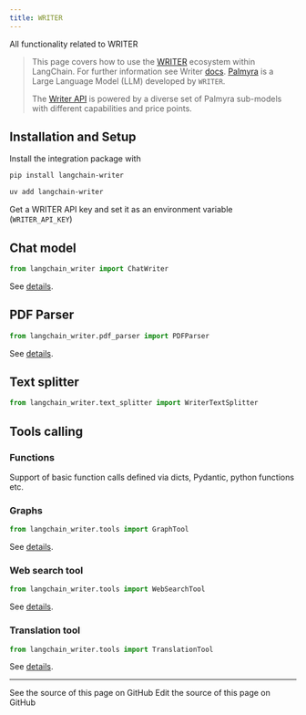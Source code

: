 ```yaml
---
title: WRITER
---
```


All functionality related to WRITER


>This page covers how to use the [WRITER](https://writer.com/) ecosystem within LangChain. For further information see Writer [docs](https://dev.writer.com/home/introduction).
>[Palmyra](https://writer.com/blog/palmyra/) is a Large Language Model (LLM) developed by `WRITER`.
>
>The [Writer API](https://dev.writer.com/api-guides/introduction) is powered by a diverse set of Palmyra sub-models with different capabilities and price points.

## Installation and Setup

Install the integration package with
<CodeGroup>
```bash pip
pip install langchain-writer
```

```bash uv
uv add langchain-writer
```
</CodeGroup>

Get a WRITER API key and set it as an environment variable (`WRITER_API_KEY`)

## Chat model

```python
from langchain_writer import ChatWriter
```
See [details](/oss/python/integrations/chat/writer).


## PDF Parser

```python
from langchain_writer.pdf_parser import PDFParser
```
See [details](/oss/python/integrations/document_loaders/parsers/writer_pdf_parser).

## Text splitter

```python
from langchain_writer.text_splitter import WriterTextSplitter
```

## Tools calling

### Functions

Support of basic function calls defined via dicts, Pydantic, python functions etc.

### Graphs

```python
from langchain_writer.tools import GraphTool
```
See [details](/oss/python/integrations/tools/writer).

### Web search tool

```python
from langchain_writer.tools import WebSearchTool
```
See [details](/oss/python/integrations/tools/writer).

### Translation tool

```python
from langchain_writer.tools import TranslationTool
```
See [details](/oss/python/integrations/tools/writer).

---

<CardGroup cols={2}>
  <Card title="View Source" icon="eye" href="https://github.com/langchain-ai/docs/blob/main/src/oss/python/integrations/providers/writer.mdx">
    See the source of this page on GitHub
  </Card>
  <Card title="Edit Source" icon="pen-to-square" href="https://github.com/langchain-ai/docs/edit/main/src/oss/python/integrations/providers/writer.mdx">
    Edit the source of this page on GitHub
  </Card>
</CardGroup>
